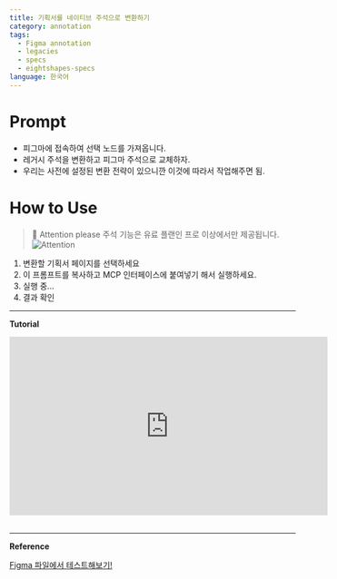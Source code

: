 ```yaml
---
title: 기획서를 네이티브 주석으로 변환하기
category: annotation
tags:
  - Figma annotation
  - legacies
  - specs
  - eightshapes-specs
language: 한국어
---
```


# Prompt

- 피그마에 접속하여 선택 노드를 가져옵니다.
- 레거시 주석을 변환하고 피그마 주석으로 교체하자.
- 우리는 사전에 설정된 변환 전략이 있으니깐 이것에 따라서 작업해주면 됨.

# How to Use

> 🚨 Attention please
> 주석 기능은 유료 플랜인 프로 이상에서만 제공됩니다.
> ![Attention](/assets/attention-please.png)



1. 변환할 기획서 페이지를 선택하세요
2. 이 프롬프트를 복사하고 MCP 인터페이스에 붙여넣기 해서 실행하세요.
3. 실행 중...
4. 결과 확인

----

**Tutorial**

<iframe width="560" height="315" src="https://www.youtube.com/embed/23XejvYe8YI?si=0ia3bGffEKXWzTyF" title="YouTube video player" frameborder="0" allow="accelerometer; autoplay; clipboard-write; encrypted-media; gyroscope; picture-in-picture; web-share" referrerpolicy="strict-origin-when-cross-origin" allowfullscreen></iframe>
<br />
<br />

----

**Reference**

<a
  href="https://www.figma.com/design/58mNjcrt16BdyaoeIAaqRE/%EC%9E%91%EC%97%85-%EC%8B%9C%EA%B0%84%EC%9D%84-%EB%8B%A8%EC%B6%95%ED%95%B4%EC%A3%BC%EB%8A%94--MCP-%EB%94%94%EC%9E%90%EC%9D%B8-%EC%98%A4%ED%86%A0%EB%A9%94%EC%9D%B4%EC%85%98-?node-id=40002021-19160&t=aOTEqMUCoii8m0Bu-11"
  class="figma-button">
  Figma 파일에서 테스트해보기!
</a>
